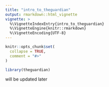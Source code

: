 ```yaml
---
title: "intro_to_theguardian"
output: rmarkdown::html_vignette
vignette: >
  %\VignetteIndexEntry{intro_to_theguardian}
  %\VignetteEngine{knitr::rmarkdown}
  %\VignetteEncoding{UTF-8}
---
```


```r
knitr::opts_chunk$set(
  collapse = TRUE,
  comment = "#>"
)
```

```r
library(theguardian)
```


will be updated later
